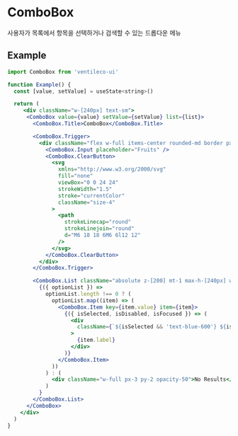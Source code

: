 
<Meta title="COMPONENTS/ComboBox" />

# ComboBox

사용자가 목록에서 항목을 선택하거나 검색할 수 있는 드롭다운 메뉴

## Example

```jsx
import ComboBox from 'ventileco-ui'

function Example() {
  const [value, setValue] = useState<string>()

  return (
     <div className="w-[240px] text-sm">
      <ComboBox value={value} setValue={setValue} list={list}>
        <ComboBox.Title>ComboBox</ComboBox.Title>

        <ComboBox.Trigger>
          <div className="flex w-full items-center rounded-md border px-3 py-2">
            <ComboBox.Input placeholder="Fruits" />
            <ComboBox.ClearButton>
              <svg
                xmlns="http://www.w3.org/2000/svg"
                fill="none"
                viewBox="0 0 24 24"
                strokeWidth="1.5"
                stroke="currentColor"
                className="size-4"
              >
                <path
                  strokeLinecap="round"
                  strokeLinejoin="round"
                  d="M6 18 18 6M6 6l12 12"
                />
              </svg>
            </ComboBox.ClearButton>
          </div>
        </ComboBox.Trigger>

        <ComboBox.List className="absolute z-[200] mt-1 max-h-[240px] w-full overflow-hidden overflow-y-scroll rounded-md border bg-white">
          {({ optionList }) =>
            optionList.length !== 0 ? (
              optionList.map((item) => (
                <ComboBox.Item key={item.value} item={item}>
                  {({ isSelected, isDisabled, isFocused }) => (
                    <div
                      className={`${isSelected && 'text-blue-600'} ${isDisabled && 'text-gray-300'} ${isFocused && 'bg-blue-100'} w-full px-3 py-2 hover:bg-gray-100`}
                    >
                      {item.label}
                    </div>
                  )}
                </ComboBox.Item>
              ))
            ) : (
              <div className="w-full px-3 py-2 opacity-50">No Results</div>
            )
          }
        </ComboBox.List>
      </ComboBox>
    </div>
  )
}
```

